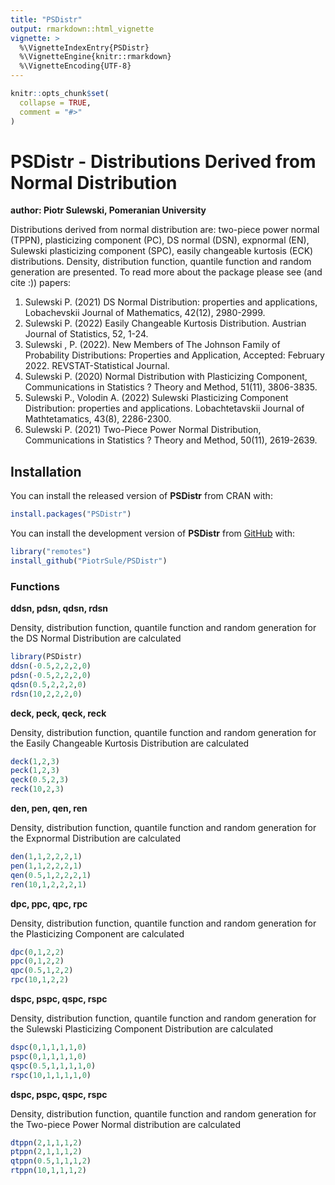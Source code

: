 ```yaml
---
title: "PSDistr"
output: rmarkdown::html_vignette
vignette: >
  %\VignetteIndexEntry{PSDistr}
  %\VignetteEngine{knitr::rmarkdown}
  %\VignetteEncoding{UTF-8}
---
```


```r
knitr::opts_chunk$set(
  collapse = TRUE,
  comment = "#>"
)
```


# PSDistr - Distributions Derived from Normal Distribution
**author: Piotr Sulewski, Pomeranian University**

<!-- badges: start -->
<!-- badges: end -->

Distributions derived from normal distribution are: two-piece power normal (TPPN), plasticizing component (PC), DS normal (DSN), expnormal (EN), 
Sulewski plasticizing component (SPC), easily changeable kurtosis (ECK) distributions. Density, distribution function, quantile function and random generation are presented.
To read more about the package please see (and cite :)) papers:

1) Sulewski P. (2021) DS Normal Distribution: properties and applications,
Lobachevskii Journal of Mathematics, 42(12), 2980-2999.
2) Sulewski P. (2022) Easily Changeable Kurtosis Distribution. Austrian Journal of Statistics, 52, 1-24.
3) Sulewski , P. (2022). New Members of The Johnson Family of Probability Distributions:
Properties and Application, Accepted: February 2022. REVSTAT-Statistical Journal.
4) Sulewski P. (2020) Normal Distribution with Plasticizing Component, Communications in Statistics ? Theory and Method, 51(11), 3806-3835.
5) Sulewski P., Volodin A. (2022) Sulewski Plasticizing Component Distribution: properties and applications. Lobachtetavskii Journal of Mathtetamatics, 43(8), 2286-2300.
6) Sulewski P. (2021) Two-Piece Power Normal Distribution, Communications in Statistics ? Theory and Method, 50(11), 2619-2639.

## Installation

You can install the released version of **PSDistr** from CRAN with:

``` r
install.packages("PSDistr")
```

You can install the development version of **PSDistr** from [GitHub](https://github.com/) with:

```r
library("remotes")
install_github("PiotrSule/PSDistr")
```

### Functions
  
**ddsn, pdsn, qdsn, rdsn**
  
Density, distribution function, quantile function and random generation for the DS Normal Distribution are calculated

```r
library(PSDistr)
ddsn(-0.5,2,2,2,0)
pdsn(-0.5,2,2,2,0)
qdsn(0.5,2,2,2,0)
rdsn(10,2,2,2,0)
```

**deck, peck, qeck, reck**
  
Density, distribution function, quantile function and random generation for the Easily Changeable Kurtosis Distribution are calculated

```r
deck(1,2,3)
peck(1,2,3)
qeck(0.5,2,3)
reck(10,2,3)
```

**den, pen, qen, ren**
  
Density, distribution function, quantile function and random generation for the Expnormal Distribution are calculated

```r
den(1,1,2,2,2,1)
pen(1,1,2,2,2,1)
qen(0.5,1,2,2,2,1)
ren(10,1,2,2,2,1)
```

**dpc, ppc, qpc, rpc**
  
Density, distribution function, quantile function and random generation for the Plasticizing Component are calculated

```r
dpc(0,1,2,2)
ppc(0,1,2,2)
qpc(0.5,1,2,2)
rpc(10,1,2,2)
```

**dspc, pspc, qspc, rspc**
  
Density, distribution function, quantile function and random generation for the Sulewski Plasticizing Component Distribution are calculated

```r
dspc(0,1,1,1,1,0)
pspc(0,1,1,1,1,0)
qspc(0.5,1,1,1,1,0)
rspc(10,1,1,1,1,0)
```

**dspc, pspc, qspc, rspc**
  
Density, distribution function, quantile function and random generation for the Two-piece Power Normal distribution are calculated

```r
dtppn(2,1,1,1,2)
ptppn(2,1,1,1,2)
qtppn(0.5,1,1,1,2)
rtppn(10,1,1,1,2)
```


